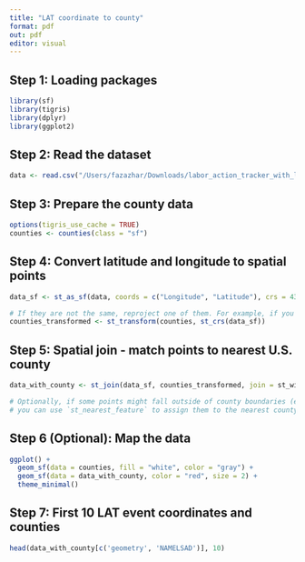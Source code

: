 ```yaml
---
title: "LAT coordinate to county"
format: pdf
out: pdf
editor: visual
---
```


## Step 1: Loading packages

```r
library(sf)
library(tigris)
library(dplyr)
library(ggplot2)
```

## Step 2: Read the dataset

```r
data <- read.csv("/Users/fazazhar/Downloads/labor_action_tracker_with_lat_long.csv")
```

## Step 3: Prepare the county data

```r
options(tigris_use_cache = TRUE)
counties <- counties(class = "sf")
```

## Step 4: Convert latitude and longitude to spatial points

```r
data_sf <- st_as_sf(data, coords = c("Longitude", "Latitude"), crs = 4326)

# If they are not the same, reproject one of them. For example, if you need to reproject the counties to match your data:
counties_transformed <- st_transform(counties, st_crs(data_sf))

```

## Step 5: Spatial join - match points to nearest U.S. county

```r
data_with_county <- st_join(data_sf, counties_transformed, join = st_within)

# Optionally, if some points might fall outside of county boundaries (e.g., due to data precision),
# you can use `st_nearest_feature` to assign them to the nearest county instead.
```

## Step 6 (Optional): Map the data

```r
ggplot() +
  geom_sf(data = counties, fill = "white", color = "gray") +
  geom_sf(data = data_with_county, color = "red", size = 2) +
  theme_minimal()

```

## Step 7: First 10 LAT event coordinates and counties

```r
head(data_with_county[c('geometry', 'NAMELSAD')], 10)

```
